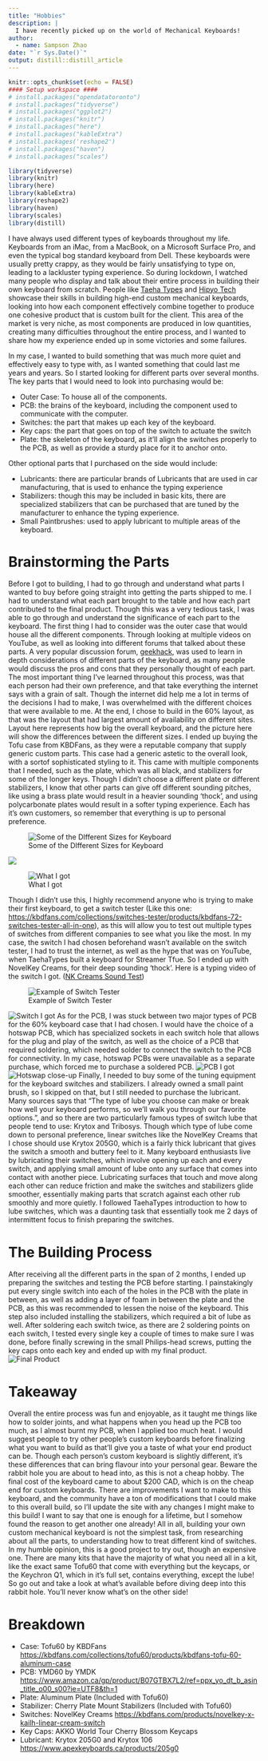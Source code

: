 ```yaml
---
title: "Hobbies"
description: |
  I have recently picked up on the world of Mechanical Keyboards!
author:
  - name: Sampson Zhao
date: "`r Sys.Date()`"
output: distill::distill_article
---
```


```r
knitr::opts_chunk$set(echo = FALSE)
#### Setup workspace ####
# install.packages("opendatatoronto")
# install.packages("tidyverse")
# install.packages("ggplot2")
# install.packages("knitr")
# install.packages("here")
# install.packages("kableExtra") 
# install.packages('reshape2')
# install.packages("haven")
# install.packages("scales")

library(tidyverse)
library(knitr)
library(here)
library(kableExtra)
library(reshape2)
library(haven)
library(scales)
library(distill)
```

I have always used different types of keyboards throughout my life. Keyboards from an iMac, from a MacBook, on a Microsoft Surface Pro, and even the typical bog standard keyboard from Dell. These keyboards were usually pretty crappy, as they would be fairly unsatisfying to type on, leading to a lackluster typing experience. So during lockdown, I watched many people who display and talk about their entire process in building their own keyboard from scratch. People like [Taeha Types](https://www.youtube.com/taehatypes) and [Hipyo Tech](https://www.youtube.com/c/HipyoTech) showcase their skills in building high-end custom mechanical keyboards, looking into how each component effectively combine together to produce one cohesive product that is custom built for the client. This area of the market is very niche, as most components are produced in low quantities, creating many difficulties throughout the entire process, and I wanted to share how my experience ended up in some victories and some failures. 

In my case, I wanted to build something that was much more quiet and effectively easy to type with, as I wanted something that could last me years and years. So I started looking for different parts over several months. The key parts that I would need to look into purchasing would be:

* Outer Case: To house all of the components.
* PCB: the brains of the keyboard, including the component used to communicate with the computer.
* Switches: the part that makes up each key of the keyboard.
* Key caps: the part that goes on top of the switch to actuate the switch
* Plate: the skeleton of the keyboard, as it'll align the switches properly to the PCB, as well as provide a sturdy place for it to anchor onto.

Other optional parts that I purchased on the side would include:

* Lubricants: there are particular brands of Lubricants that are used in car manufacturing, that is used to enhance the typing experience
* Stabilizers: though this may be included in basic kits, there are specialized stabilizers that can be purchased that are tuned by the manufacturer to enhance the typing experience.
* Small Paintbrushes: used to apply lubricant to multiple areas of the keyboard. 

# Brainstorming the Parts
Before I got to building, I had to go through and understand what parts I wanted to buy before going straight into getting the parts shipped to me. I had to understand what each part brought to the table and how each part contributed to the final product. Though this was a very tedious task, I was able to go through and understand the significance of each part to the keyboard. 
The first thing I had to consider was the outer case that would house all the different components. Through looking at multiple videos on YouTube, as well as looking into different forums that talked about these parts. A very popular discussion forum, [geekhack](https://geekhack.org/index.php), was used to learn in depth considerations of different parts of the keyboard, as many people would discuss the pros and cons that they personally thought of each part. The most important thing I've learned throughout this process, was that each person had their own preference, and that take everything the internet says with a grain of salt. Though the internet did help me a lot in terms of the decisions I had to make, I was overwhelmed with the different choices that were available to me. At the end, I chose to build in the 60% layout, as that was the layout that had largest amount of availability on different sites. Layout here represents how big the overall keyboard, and the picture here will show the differences between the different sizes. I ended up buying the Tofu case from KBDFans, as they were a reputable company that supply generic custom parts. This case had a generic astetic to the overall look, with a sortof sophisticated styling to it. This came with multiple components that I needed, such as the plate, which was all black, and stabilizers for some of the longer keys. Though I didn't choose a different plate or different stabilizers, I know that other parts can give off different sounding pitches, like using a brass plate would result in a heavier sounding 'thock', and using polycarbonate plates would result in a softer typing experience. Each has it's own customers, so remember that everything is up to personal preference. 

![Some of the DIfferent Sizes for Keyboard](20210527_mech-keyboard_layout.png)

![](0_36fcf4f9-50e4-4de1-a329-dfdd688061ba_720x.jpg)

![What I got](aluplate.jpg)

Though I didn't use this, I highly recommend anyone who is trying to make their first keyboard, to get a switch tester (Like this one: [https://kbdfans.com/collections/switches-tester/products/kbdfans-72-switches-tester-all-in-one](https://kbdfans.com/collections/switches-tester/products/kbdfans-72-switches-tester-all-in-one)), as this will allow you to test out multiple types of switches from different companies to see what you like the most. In my case, the switch I had chosen beforehand wasn't available on the switch tester, I had to trust the internet, as well as the hype that was on YouTube, when TaehaTypes built a keyboard for Streamer Tfue. So I ended up with NovelKey Creams, for their deep sounding 'thock'. Here is a typing video of the switch I got. ([NK Creams Sound Test](https://www.youtube.com/watch?v=P6gW18XE6EM))

![Example of Switch Tester](switchtester.jpg)

![Switch I got](nkcreams.jpg)
As for the PCB, I was stuck between two major types of PCB for the 60% keyboard case that I had chosen. I would have the choice of a hotswap PCB, which has specialized sockets in each switch hole that allows for the plug and play of the switch, as well as the choice of a PCB that required soldering, which needed solder to connect the switch to the PCB for connectivity. In my case, hotswap PCBs were unavailable as a separate purchase, which forced me to purchase a soldered PCB.
![PCB I got](dz60.jpg)
![Hotswap close-up](hotswapcloseup.jpg)
Finally, I needed to buy some of the tuning equipment for the keyboard switches and stabilizers. I already owned a small paint brush, so I skipped on that, but I still needed to purchase the lubricant. Many sources says that "The type of lube you choose can make or break how well your keyboard performs, so we’ll walk you through our favorite options.", and so there are two particularly famous types of switch lube that people tend to use: Krytox and Tribosys. Though which type of lube come down to personal preference, linear switches like the NovelKey Creams that I chose should use Krytox 205G0, which is a fairly thick lubricant that gives the switch a smooth and buttery feel to it. Many keyboard enthusiasts live by lubricating their switches, which involve opening up each and every switch, and applying small amount of lube onto any surface that comes into contact with another piece. Lubricating surfaces that touch and move along each other can reduce friction and make the switches and stabilizers glide smoother, essentially making parts that scratch against each other rub smoothly and more quietly. I followed TaehaTypes introduction to how to lube switches, which was a daunting task that essentially took me 2 days of intermittent focus to finish preparing the switches. 

# The Building Process
After receiving all the different parts in the span of 2 months, I ended up preparing the switches and testing the PCB before starting. I painstakingly put every single switch into each of the holes in the PCB with the plate in between, as well as adding a layer of foam in between the plate and the PCB, as this was recommended to lessen the noise of the keyboard. This step also included installing the stabilizers, which required a bit of lube as well. After soldering each switch twice, as there are 2 soldering points on each switch, I tested every single key a couple of times to make sure I was done, before finally screwing in the small Philips-head screws, putting the key caps onto each key and ended up with my final product. 
![Final Product](IMG_1879.jpg)

# Takeaway
Overall the entire process was fun and enjoyable, as it taught me things like how to solder joints, and what happens when you head up the PCB too much, as I almost burnt my PCB, when I applied too much heat. I would suggest people to try other people's custom keyboards before finalizing what you want to build as that'll give you a taste of what your end product can be. Though each person's custom keyboard is slightly different, it's these differences that can bring flavour into your personal gear. Beware the rabbit hole you are about to head into, as this is not a cheap hobby. The final cost of the keyboard came to about $200 CAD, which is on the cheap end for custom keyboards. There are improvements I want to make to this keyboard, and the community have a ton of modifications that I could make to this overall build, so I'll update the site with any changes I might make to this build! I want to say that one is enough for a lifetime, but I somehow found the reason to get another one already!
All in all, building your own custom mechanical keyboard is not the simplest task, from researching about all the parts, to understanding how to treat different kind of switches. In my humble opinion, this is a good project to try out, though an expensive one. There are many kits that have the majority of what you need all in a kit, like the exact same Tofu60 that come with everything but the keycaps, or the Keychron Q1, which in it's full set, contains everything, except the lube! So go out and take a look at what's available before diving deep into this rabbit hole. You'll never know what's on the other side!

# Breakdown

* Case: Tofu60 by KBDFans [https://kbdfans.com/collections/tofu60/products/kbdfans-tofu-60-aluminum-case](https://kbdfans.com/collections/tofu60/products/kbdfans-tofu-60-aluminum-case)
* PCB: YMD60 by YMDK [https://www.amazon.ca/gp/product/B07GTBX7L2/ref=ppx_yo_dt_b_asin_title_o00_s00?ie=UTF8&th=1](https://www.amazon.ca/gp/product/B07GTBX7L2/ref=ppx_yo_dt_b_asin_title_o00_s00?ie=UTF8&th=1)
* Plate: Aluminum Plate (Included with Tofu60)
* Stabilizer: Cherry Plate Mount Stabilizers (Included with Tofu60)
* Switches: NovelKey Creams [https://kbdfans.com/products/novelkey-x-kailh-linear-cream-switch](https://kbdfans.com/products/novelkey-x-kailh-linear-cream-switch)
* Key Caps: AKKO World Tour Cherry Blossom Keycaps
* Lubricant: Krytox 205G0 and Krytox 106 [https://www.apexkeyboards.ca/products/205g0](https://www.apexkeyboards.ca/products/205g0)


